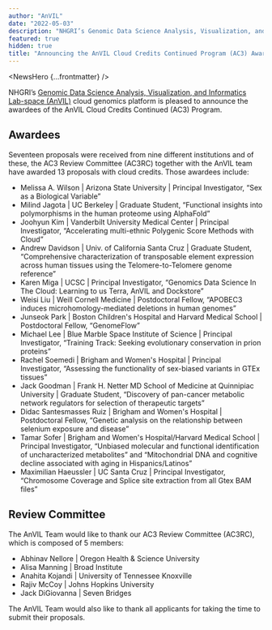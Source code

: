 ```yaml
---
author: "AnVIL"
date: "2022-05-03"
description: "NHGRI’s Genomic Data Science Analysis, Visualization, and Informatics Lab-space (AnVIL) cloud genomics platform is pleased to announce the awardees of the AnVIL Cloud Credits Continued (AC3) Program."
featured: true
hidden: true
title: "Announcing the AnVIL Cloud Credits Continued Program (AC3) Awardees"
---
```


<NewsHero {...frontmatter} />

NHGRI’s [Genomic Data Science Analysis, Visualization, and Informatics Lab-space (AnVIL)](https://www.genome.gov/Funded-Programs-Projects/Computational-Genomics-and-Data-Science-Program/Genomic-Analysis-Visualization-Informatics-Lab-space-AnVIL) cloud genomics platform is pleased to announce the awardees of the AnVIL Cloud Credits Continued (AC3) Program.

## Awardees

Seventeen proposals were received from nine different institutions and of these, the AC3 Review Committee (AC3RC) together with the AnVIL team have awarded 13 proposals with cloud credits. Those awardees include:

- Melissa A. Wilson | Arizona State University | Principal Investigator, “Sex as a Biological Variable”
- Milind Jagota | UC Berkeley | Graduate Student, “Functional insights into polymorphisms in the human proteome using AlphaFold”
- Joohyun Kim | Vanderbilt University Medical Center | Principal Investigator, “Accelerating multi-ethnic Polygenic Score Methods with Cloud”
- Andrew Davidson | Univ. of California Santa Cruz | Graduate Student, “Comprehensive characterization of transposable element expression across human tissues using the Telomere-to-Telomere genome reference”
- Karen Miga | UCSC | Principal Investigator, “Genomics Data Science In The Cloud: Learning to us Terra, AnVIL and Dockstore”
- Weisi Liu | Weill Cornell Medicine | Postdoctoral Fellow, “APOBEC3 induces microhomology-mediated deletions in human genomes”
- Junseok Park | Boston Children's Hospital and Harvard Medical School | Postdoctoral Fellow, “GenomeFlow”
- Michael Lee | Blue Marble Space Institute of Science | Principal Investigator, “Training Track: Seeking evolutionary conservation in prion proteins”
- Rachel Soemedi | Brigham and Women's Hospital | Principal Investigator, “Assessing the functionality of sex-biased variants in GTEx tissues”
- Jack Goodman | Frank H. Netter MD School of Medicine at Quinnipiac University | Graduate Student, “Discovery of pan-cancer metabolic network regulators for selection of therapeutic targets”
- Didac Santesmasses Ruiz | Brigham and Women's Hospital | Postdoctoral Fellow, “Genetic analysis on the relationship between selenium exposure and disease”
- Tamar Sofer | Brigham and Women's Hospital/Harvard Medical School | Principal Investigator, “Unbiased molecular and functional identification of uncharacterized metabolites” and “Mitochondrial DNA and cognitive decline associated with aging in Hispanics/Latinos”
- Maximilian Haeussler | UC Santa Cruz | Principal Investigator, “Chromosome Coverage and Splice site extraction from all Gtex BAM files”

## Review Committee

The AnVIL Team would like to thank our AC3 Review Committee (AC3RC), which is composed of 5 members:

- Abhinav Nellore | Oregon Health & Science University
- Alisa Manning | Broad Institute
- Anahita Kojandi | University of Tennessee Knoxville
- Rajiv McCoy | Johns Hopkins University
- Jack DiGiovanna | Seven Bridges

The AnVIL Team would also like to thank all applicants for taking the time to submit their proposals.
